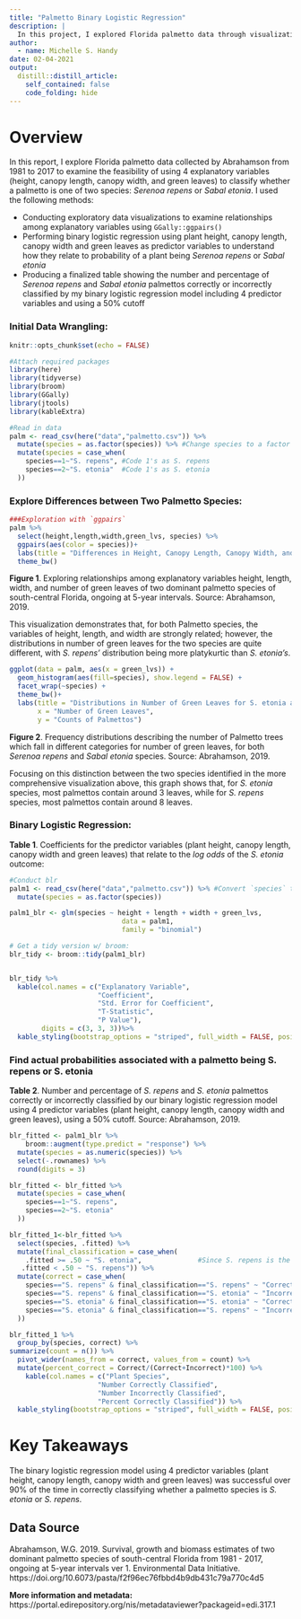 ```yaml
---
title: "Palmetto Binary Logistic Regression"
description: |
  In this project, I explored Florida palmetto data through visualizations and binary logistic regression. Data source: Abrahamson, 2019.
author:
  - name: Michelle S. Handy
date: 02-04-2021
output:
  distill::distill_article:
    self_contained: false
    code_folding: hide
---
```


# Overview

In this report, I explore Florida palmetto data collected by Abrahamson from 1981 to 2017 to examine the feasibility of using 4 explanatory variables (height, canopy length, canopy width, and green leaves) to classify whether a palmetto is one of two species: *Serenoa repens* or *Sabal etonia*. I used the following methods:  

- Conducting exploratory data visualizations to examine relationships among explanatory variables using `GGally::ggpairs()`  
- Performing binary logistic regression using plant height, canopy length, canopy width and green leaves as predictor variables to understand how they relate to probability of a plant being *Serenoa repens* or *Sabal etonia*  
- Producing a finalized table showing the number and percentage of *Serenoa repens* and *Sabal etonia* palmettos correctly or incorrectly classified by my binary logistic regression model including 4 predictor variables and using a 50% cutoff

### Initial Data Wrangling:

```r
knitr::opts_chunk$set(echo = FALSE)
```

```r
#Attach required packages
library(here)
library(tidyverse)
library(broom)
library(GGally)
library(jtools)
library(kableExtra)

#Read in data
palm <- read_csv(here("data","palmetto.csv")) %>% 
  mutate(species = as.factor(species)) %>% #Change species to a factor variable
  mutate(species = case_when(
    species==1~"S. repens", #Code 1's as S. repens
    species==2~"S. etonia"  #Code 1's as S. etonia
  ))
```

### Explore Differences between Two Palmetto Species: 

```r
###Exploration with `ggpairs`
palm %>% 
  select(height,length,width,green_lvs, species) %>% 
  ggpairs(aes(color = species))+
  labs(title = "Differences in Height, Canopy Length, Canopy Width, and Green Leaves\nfor S. etonia and S. repens Palmetto Species, 1981 - 2017" )+
  theme_bw()
```

**Figure 1**. Exploring relationships among explanatory variables height, length, width, and number of green leaves of two dominant palmetto species of south-central Florida, ongoing at 5-year intervals. Source: Abrahamson, 2019.

This visualization demonstrates that, for both Palmetto species, the variables of height, length, and width are strongly related; however, the distributions in number of green leaves for the two species are quite different, with *S. repens'* distribution being more platykurtic than *S. etonia's*.


```r
ggplot(data = palm, aes(x = green_lvs)) +
  geom_histogram(aes(fill=species), show.legend = FALSE) +
  facet_wrap(~species) +
  theme_bw()+
  labs(title = "Distributions in Number of Green Leaves for S. etonia and S. repens\n Palmetto Species, 1981 - 2017",
       x = "Number of Green Leaves",
       y = "Counts of Palmettos")
```

**Figure 2**. Frequency distributions describing the number of Palmetto trees which fall in different categories for number of green leaves, for both *Serenoa repens* and *Sabal etonia* species. Source: Abrahamson, 2019. 

Focusing on this distinction between the two species identified in the more comprehensive visualization above, this graph shows that, for *S. etonia* species, most palmettos contain around 3 leaves, while for *S. repens* species, most palmettos contain around 8 leaves.


### Binary Logistic Regression:

**Table 1**. Coefficients for the predictor variables (plant height, canopy length, canopy width and green leaves) that relate to the *log odds* of the *S. etonia* outcome:

```r
#Conduct blr
palm1 <- read_csv(here("data","palmetto.csv")) %>% #Convert `species` to factor
  mutate(species = as.factor(species)) 

palm1_blr <- glm(species ~ height + length + width + green_lvs, 
                            data = palm1, 
                            family = "binomial")

# Get a tidy version w/ broom: 
blr_tidy <- broom::tidy(palm1_blr)


blr_tidy %>% 
  kable(col.names = c("Explanatory Variable",
                      "Coefficient",
                      "Std. Error for Coefficient",
                      "T-Statistic",
                      "P Value"),
        digits = c(3, 3, 3))%>% 
  kable_styling(bootstrap_options = "striped", full_width = FALSE, position = "left")
```


### Find actual probabilities associated with a palmetto being S. repens or S. etonia

**Table 2**. Number and percentage of *S. repens* and *S. etonia* palmettos correctly or incorrectly classified by our binary logistic regression model using 4 predictor variables (plant height, canopy length, canopy width and green leaves), using a 50% cutoff. Source: Abrahamson, 2019.

```r
blr_fitted <- palm1_blr %>% 
    broom::augment(type.predict = "response") %>% 
  mutate(species = as.numeric(species)) %>% 
  select(-.rownames) %>% 
  round(digits = 3)

blr_fitted <- blr_fitted %>% 
  mutate(species = case_when(
    species==1~"S. repens",
    species==2~"S. etonia"
  )) 

blr_fitted_1<-blr_fitted %>% 
  select(species, .fitted) %>% 
  mutate(final_classification = case_when(
    .fitted >= .50 ~ "S. etonia",              #Since S. repens is the reference variable, a probability > 50% classifies it as S. etonia
   .fitted < .50 ~ "S. repens")) %>% 
  mutate(correct = case_when(
    species=="S. repens" & final_classification=="S. repens" ~ "Correct",
    species=="S. repens" & final_classification=="S. etonia" ~ "Incorrect",
    species=="S. etonia" & final_classification=="S. etonia" ~ "Correct",
    species=="S. etonia" & final_classification=="S. repens" ~ "Incorrect",
  ))

blr_fitted_1 %>% 
  group_by(species, correct) %>% 
summarize(count = n()) %>% 
  pivot_wider(names_from = correct, values_from = count) %>% 
  mutate(percent_correct = Correct/(Correct+Incorrect)*100) %>% 
    kable(col.names = c("Plant Species",
                      "Number Correctly Classified",
                      "Number Incorrectly Classified",
                      "Percent Correctly Classified")) %>% 
  kable_styling(bootstrap_options = "striped", full_width = FALSE, position = "left")
```
# Key Takeaways
The binary logistic regression model using 4 predictor variables (plant height, canopy length, canopy width and green leaves) was successful over 90% of the time in correctly classifying whether a palmetto species is *S. etonia* or *S. repens*.

## Data Source
Abrahamson, W.G. 2019. Survival, growth and biomass estimates of two dominant palmetto species of south-central Florida from 1981 - 2017, ongoing at 5-year intervals ver 1. Environmental Data Initiative. https://doi.org/10.6073/pasta/f2f96ec76fbbd4b9db431c79a770c4d5

**More information and metadata:**
https://portal.edirepository.org/nis/metadataviewer?packageid=edi.317.1


